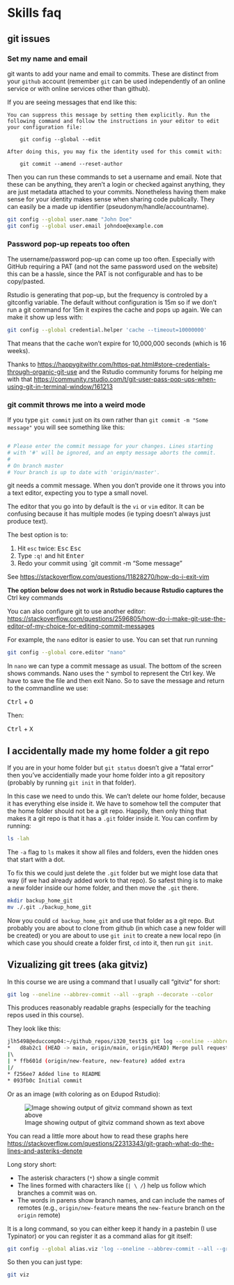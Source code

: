 # Skills faq {#sec-skills-faq}

## git issues

### Set my name and email

git wants to add your name and email to commits. These are distinct from your `github` account (remember `git` can be used independently of an online service or with online services other than github).

If you are seeing messages that end like this:

    You can suppress this message by setting them explicitly. Run the
    following command and follow the instructions in your editor to edit
    your configuration file:

        git config --global --edit

    After doing this, you may fix the identity used for this commit with:

        git commit --amend --reset-author

Then you can run these commands to set a username and email. Note that these can be anything, they aren't a login or checked against anything, they are just metadata attached to your commits. Nonetheless having them make sense for your identity makes sense when sharing code publically. They can easily be a made up identifier (pseudonym/handle/accountname).

```bash
git config --global user.name "John Doe"
git config --global user.email johndoe@example.com
```

### Password pop-up repeats too often

The username/password pop-up can come up too often. Especially with GitHub requiring a PAT (and not the same password used on the website) this can be a hassle, since the PAT is not configurable and has to be copy/pasted.

Rstudio is generating that pop-up, but the frequency is controled by a gitconfig variable. The default without configuration is 15m so if we don't run a git command for 15m it expires the cache and pops up again. We can make it show up less with:

```sh
git config --global credential.helper 'cache --timeout=10000000'
```


That means that the cache won't expire for 10,000,000 seconds (which is 16 weeks).

Thanks to <https://happygitwithr.com/https-pat.html#store-credentials-through-organic-git-use> and the Rstudio community forums for helping me with that <https://community.rstudio.com/t/git-user-pass-pop-ups-when-using-git-in-terminal-window/161213>

### git commit throws me into a weird mode {#sec-vim}

If you type `git commit` just on its own rather than `git commit -m "Some message"` you will see something like this:

```bash

# Please enter the commit message for your changes. Lines starting
# with '#' will be ignored, and an empty message aborts the commit.
#
# On branch master
# Your branch is up to date with 'origin/master'.
```

git needs a commit message. When you don't provide one it throws you into a text editor, expecting you to type a small novel.

The editor that you go into by default is the `vi` or `vim` editor. It can be confusing because it has multiple modes (ie typing doesn't always just produce text).

The best option is to:

1.  Hit `esc` twice: <kbd>Esc</kbd> <kbd>Esc</kbd>  
2.  Type `:q!` and hit <kbd>Enter</kbd>
3.  Redo your commit using \`git commit -m "Some message"

See <https://stackoverflow.com/questions/11828270/how-do-i-exit-vim>

**The option below does not work in Rstudio because Rstudio captures the** <kdb>Ctrl</kdb> key commands

You can also configure git to use another editor: <https://stackoverflow.com/questions/2596805/how-do-i-make-git-use-the-editor-of-my-choice-for-editing-commit-messages>

For example, the `nano` editor is easier to use. You can set that run running

``` bash
git config --global core.editor "nano"
```

In `nano` we can type a commit message as usual. The bottom of the screen shows commands. Nano uses the `^` symbol to represent the <kdb>Ctrl</kbd> key. We have to save the file and then exit Nano. So to save the message and return to the commandline we use:

<kbd>Ctrl</kbd> + <kbd>O</kbd>

Then:

<kbd>Ctrl</kbd> + <kbd>X</kbd>

## I accidentally made my home folder a git repo {#sec-faq-home-git-folder}

If you are in your home folder but `git status` doesn't give a "fatal error" then you've accidentially made your home folder into a git repository (probably by running `git init` in that folder).

In this case we need to undo this. We can't delete our home folder, because it has everything else inside it. We have to somehow tell the computer that the home folder should not be a git repo. Happily, then only thing that makes it a git repo is that it has a `.git` folder inside it. You can confirm by running:

``` sh
ls -lah
```

The `-a` flag to `ls` makes it show all files and folders, even the hidden ones that start with a dot.

To fix this we could just delete the `.git` folder but we might lose data that way (if we had already added work to that repo). So safest thing is to make a new folder inside our home folder, and then move the `.git` there.

``` sh
mkdir backup_home_git
mv ./.git ./backup_home_git
```

Now you could `cd backup_home_git` and use that folder as a git repo. But probably you are about to clone from github (in which case a new folder will be created) or you are about to use `git init` to create a new local repo (in which case you should create a folder first, `cd` into it, then run `git init`.

## Vizualizing git trees (aka gitviz) {#sec-gitviz}

In this course we are using a command that I usually call "gitviz" for short:

```sh
git log --oneline --abbrev-commit --all --graph --decorate --color
```

This produces reasonably readable graphs (especially for the teaching repos used in this course).

They look like this:

```bash
jlh5498@educcomp04:~/github_repos/i320_test3$ git log --oneline --abbrev-commit --all --graph --decorate --color
*   d8ab2c1 (HEAD -> main, origin/main, origin/HEAD) Merge pull request #1 from jameshowison/new-feature
|\  
| * ffb601d (origin/new-feature, new-feature) added extra
|/  
* f256ee7 Added line to README
* 093fb0c Initial commit
```

Or as an image (with coloring as on Edupod Rstudio):

![Image showing output of gitviz command shown as text above](images/gitviz_example.png)

You can read a little more about how to read these graphs here <https://stackoverflow.com/questions/22313343/git-graph-what-do-the-lines-and-asteriks-denote>

Long story short:

* The asterisk characters (`*`) show a single commit
* The lines formed with characters like (`| \ /`) help us follow which branches a commit was on.
* The words in parens show branch names, and can include the names of remotes (e.g., `origin/new-feature` means the `new-feature` branch on the `origin` remote)

It is a long command, so you can either keep it handy in a pastebin (I use Typinator) or you can register it as a command alias for git itself:

```sh
git config --global alias.viz 'log --oneline --abbrev-commit --all --graph --decorate --color'
```

So then you can just type:

```sh
git viz
```

